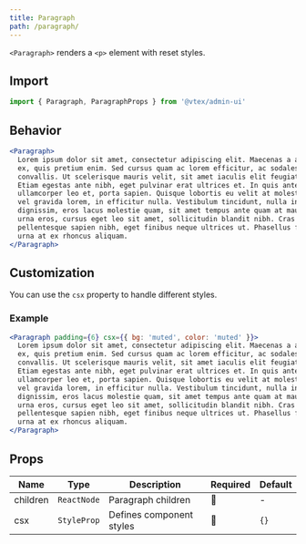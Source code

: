 ```yaml
---
title: Paragraph
path: /paragraph/
---
```


`<Paragraph>` renders a `<p>` element with reset styles.

## Import

```jsx isStatic
import { Paragraph, ParagraphProps } from '@vtex/admin-ui'
```

## Behavior

```jsx live
<Paragraph>
  Lorem ipsum dolor sit amet, consectetur adipiscing elit. Maecenas a aliquam
  ex, quis pretium enim. Sed cursus quam ac lorem efficitur, ac sodales lorem
  convallis. Ut scelerisque mauris velit, sit amet iaculis elit feugiat commodo.
  Etiam egestas ante nibh, eget pulvinar erat ultrices et. In quis ante aliquam,
  ullamcorper leo et, porta sapien. Quisque lobortis eu velit at molestie. Ut
  vel gravida lorem, in efficitur nulla. Vestibulum tincidunt, nulla in semper
  dignissim, eros lacus molestie quam, sit amet tempus ante quam at mauris. Duis
  urna eros, cursus eget leo sit amet, sollicitudin blandit nibh. Cras
  pellentesque sapien nibh, eget finibus neque ultrices ut. Phasellus fermentum
  urna at ex rhoncus aliquam.
</Paragraph>
```

## Customization

You can use the `csx` property to handle different styles.

### Example

```jsx isStatic
<Paragraph padding={6} csx={{ bg: 'muted', color: 'muted' }}>
  Lorem ipsum dolor sit amet, consectetur adipiscing elit. Maecenas a aliquam
  ex, quis pretium enim. Sed cursus quam ac lorem efficitur, ac sodales lorem
  convallis. Ut scelerisque mauris velit, sit amet iaculis elit feugiat commodo.
  Etiam egestas ante nibh, eget pulvinar erat ultrices et. In quis ante aliquam,
  ullamcorper leo et, porta sapien. Quisque lobortis eu velit at molestie. Ut
  vel gravida lorem, in efficitur nulla. Vestibulum tincidunt, nulla in semper
  dignissim, eros lacus molestie quam, sit amet tempus ante quam at mauris. Duis
  urna eros, cursus eget leo sit amet, sollicitudin blandit nibh. Cras
  pellentesque sapien nibh, eget finibus neque ultrices ut. Phasellus fermentum
  urna at ex rhoncus aliquam.
</Paragraph>
```

## Props

| Name     | Type        | Description              | Required | Default |
| -------- | ----------- | ------------------------ | -------- | ------- |
| children | `ReactNode` | Paragraph children       | 🚫       | -       |
| csx      | `StyleProp` | Defines component styles | 🚫       | `{}`    |
